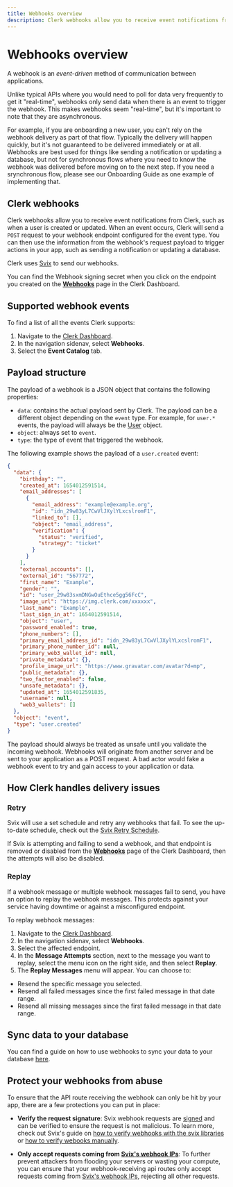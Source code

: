 ```yaml
---
title: Webhooks overview
description: Clerk webhooks allow you to receive event notifications from Clerk.
---
```


# Webhooks overview

A webhook is an *event-driven* method of communication between applications.

Unlike typical APIs where you would need to poll for data very frequently to get it "real-time", webhooks only send data when there is an event to trigger the webhook. This makes webhooks seem "real-time", but it's important to note that they are asynchronous.

For example, if you are onboarding a new user, you can't rely on the webhook delivery as part of that flow. Typically the delivery will happen quickly, but it's not guaranteed to be delivered immediately or at all. Webhooks are best used for things like sending a notification or updating a database, but not for synchronous flows where you need to know the webhook was delivered before moving on to the next step. If you need a srynchronous flow, please see our Onboarding Guide as one example of implementing that.

## Clerk webhooks

Clerk webhooks allow you to receive event notifications from Clerk, such as when a user is created or updated. When an event occurs, Clerk will send a `POST` request to your webhook endpoint configured for the event type. You can then use the information from the webhook's request payload to trigger actions in your app, such as sending a notification or updating a database.

Clerk uses [Svix](https://svix.com/) to send our webhooks.

You can find the Webhook signing secret when you click on the endpoint you created on the **[Webhooks](https://dashboard.clerk.com/last-active?path=webhooks)** page in the Clerk Dashboard.

## Supported webhook events

To find a list of all the events Clerk supports:

1. Navigate to the [Clerk Dashboard](https://dashboard.clerk.com/last-active?path=webhooks).
2. In the navigation sidenav, select **Webhooks**.
3. Select the **Event Catalog** tab.

## Payload structure

The payload of a webhook is a JSON object that contains the following properties:

- `data`: contains the actual payload sent by Clerk. The payload can be a different object depending on the `event` type. For example, for `user.*` events, the payload will always be the [User](/docs/references/javascript/user/user) object.
- `object`: always set to `event`.
- `type`: the type of event that triggered the webhook.

The following example shows the payload of a `user.created` event:

```json
{
  "data": {
    "birthday": "",
    "created_at": 1654012591514,
    "email_addresses": [
      {
        "email_address": "example@example.org",
        "id": "idn_29w83yL7CwVlJXylYLxcslromF1",
        "linked_to": [],
        "object": "email_address",
        "verification": {
          "status": "verified",
          "strategy": "ticket"
        }
      }
    ],
    "external_accounts": [],
    "external_id": "567772",
    "first_name": "Example",
    "gender": "",
    "id": "user_29w83sxmDNGwOuEthce5gg56FcC",
    "image_url": "https://img.clerk.com/xxxxxx",
    "last_name": "Example",
    "last_sign_in_at": 1654012591514,
    "object": "user",
    "password_enabled": true,
    "phone_numbers": [],
    "primary_email_address_id": "idn_29w83yL7CwVlJXylYLxcslromF1",
    "primary_phone_number_id": null,
    "primary_web3_wallet_id": null,
    "private_metadata": {},
    "profile_image_url": "https://www.gravatar.com/avatar?d=mp",
    "public_metadata": {},
    "two_factor_enabled": false,
    "unsafe_metadata": {},
    "updated_at": 1654012591835,
    "username": null,
    "web3_wallets": []
  },
  "object": "event",
  "type": "user.created"
}
```

The payload should always be treated as unsafe until you validate the incoming webhook. Webhooks will originate from another server and be sent to your application as a POST request. A bad actor would fake a webhook event to try and gain access to your application or data.

## How Clerk handles delivery issues

### Retry

Svix will use a set schedule and retry any webhooks that fail. To see the up-to-date schedule, check out the [Svix Retry Schedule](https://docs.svix.com/retries).

If Svix is attempting and failing to send a webhook, and that endpoint is removed or disabled from the **[Webhooks](https://dashboard.clerk.com/last-active?path=webhooks)** page of the Clerk Dashboard, then the attempts will also be disabled.

### Replay

If a webhook message or multiple webhook messages fail to send, you have an option to replay the webhook messages. This protects against your service having downtime or against a misconfigured endpoint.

To replay webhook messages:

1. Navigate to the [Clerk Dashboard](https://dashboard.clerk.com/last-active?path=webhooks).
2. In the navigation sidenav, select **Webhooks**.
3. Select the affected endpoint.
4. In the **Message Attempts** section, next to the message you want to replay, select the menu icon on the right side, and then select **Replay**.
5. The **Replay Messages** menu will appear. You can choose to:
- Resend the specific message you selected.
- Resend all failed messages since the first failed message in that date range.
- Resend all missing messages since the first failed message in that date range.

## Sync data to your database

You can find a guide on how to use webhooks to sync your data to your database [here](/docs/integrations/webhooks/sync-data).

## Protect your webhooks from abuse

To ensure that the API route receiving the webhook can only be hit by your app, there are a few protections you can put in place:

- **Verify the request signature**: Svix webhook requests are [signed](https://www.wikiwand.com/en/Digital_signature) and can be verified to ensure the request is not malicious. To learn more, check out Svix's guide on [how to verify webhooks with the svix libraries](https://docs.svix.com/receiving/verifying-payloads/how) or [how to verify webooks manually](https://docs.svix.com/receiving/verifying-payloads/how-manual).

- **Only accept requests coming from [Svix's webhook IPs](https://docs.svix.com/webhook-ips.json)**:  To further prevent attackers from flooding your servers or wasting your compute, you can ensure that your webhook-receiving api routes only accept requests coming from [Svix's webhook IPs](https://docs.svix.com/webhook-ips.json), rejecting all other requests.
